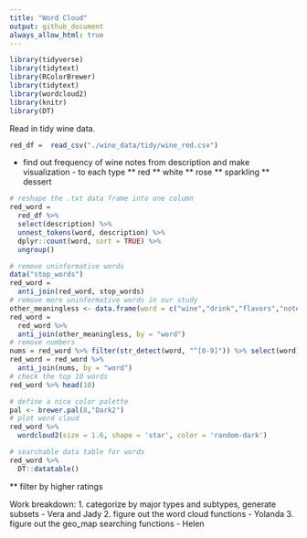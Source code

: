 ```yaml
---
title: "Word Cloud"
output: github_document
always_allow_html: true
---
```


```r
library(tidyverse)
library(tidytext)
library(RColorBrewer)
library(tidytext)
library(wordcloud2)
library(knitr)
library(DT)
```

Read in tidy wine data.

```r
red_df =  read_csv("./wine_data/tidy/wine_red.csv")
```

* find out frequency of wine notes from description and make visualization - to each type
  ** red
  ** white
  ** rose
  ** sparkling
  ** dessert
```r
# reshape the .txt data frame into one column
red_word = 
  red_df %>% 
  select(description) %>% 
  unnest_tokens(word, description) %>% 
  dplyr::count(word, sort = TRUE) %>% 
  ungroup()

# remove uninformative words
data("stop_words")
red_word = 
  anti_join(red_word, stop_words)
# remove more uninformative words in our study
other_meaningless <- data.frame(word = c("wine","drink","flavors","notes","finish", "blend"))
red_word = 
  red_word %>% 
  anti_join(other_meaningless, by = "word")
# remove numbers
nums = red_word %>% filter(str_detect(word, "^[0-9]")) %>% select(word) %>% unique()
red_word = red_word %>% 
  anti_join(nums, by = "word")
# check the top 10 words
red_word %>% head(10)

# define a nice color palette
pal <- brewer.pal(8,"Dark2")
# plot word cloud
red_word %>% 
  wordcloud2(size = 1.6, shape = 'star', color = 'random-dark')

# searchable data table for words
red_word %>%
  DT::datatable()
```
  
  ** filter by higher ratings
  

Work breakdown:
1. categorize by major types and subtypes, generate subsets - Vera and Jady
2. figure out the word cloud functions - Yolanda
3. figure out the geo_map searching functions - Helen
